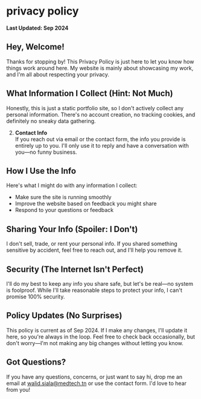 # privacy policy
**Last Updated: Sep 2024**

## Hey, Welcome!  
Thanks for stopping by! This Privacy Policy is just here to let you know how things work around here. My website is mainly about showcasing my work, and I'm all about respecting your privacy.

## What Information I Collect (Hint: Not Much)
Honestly, this is just a static portfolio site, so I don't actively collect any personal information. There's no account creation, no tracking cookies, and definitely no sneaky data gathering.

2. **Contact Info**  
   If you reach out via email or the contact form, the info you provide is entirely up to you. I'll only use it to reply and have a conversation with you—no funny business.

## How I Use the Info
Here's what I might do with any information I collect:

- Make sure the site is running smoothly
- Improve the website based on feedback you might share
- Respond to your questions or feedback

## Sharing Your Info (Spoiler: I Don't)
I don't sell, trade, or rent your personal info. If you shared something sensitive by accident, feel free to reach out, and I'll help you remove it.

## Security (The Internet Isn't Perfect)
I'll do my best to keep any info you share safe, but let's be real—no system is foolproof. While I'll take reasonable steps to protect your info, I can't promise 100% security.

## Policy Updates (No Surprises)
This policy is current as of Sep 2024. If I make any changes, I'll update it here, so you're always in the loop. Feel free to check back occasionally, but don't worry—I'm not making any big changes without letting you know.

## Got Questions?
If you have any questions, concerns, or just want to say hi, drop me an email at walid.siala@medtech.tn or use the contact form. I'd love to hear from you!